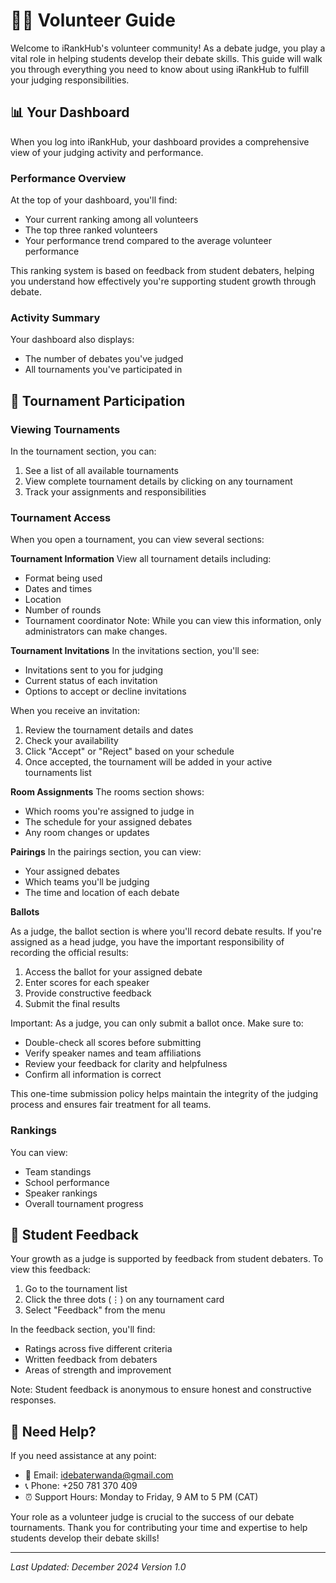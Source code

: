 # 👩‍⚖️ Volunteer Guide

Welcome to iRankHub's volunteer community! As a debate judge, you play a vital role in helping students develop their debate skills. This guide will walk you through everything you need to know about using iRankHub to fulfill your judging responsibilities.

## 📊 Your Dashboard

When you log into iRankHub, your dashboard provides a comprehensive view of your judging activity and performance.

### Performance Overview
At the top of your dashboard, you'll find:
- Your current ranking among all volunteers
- The top three ranked volunteers
- Your performance trend compared to the average volunteer performance

This ranking system is based on feedback from student debaters, helping you understand how effectively you're supporting student growth through debate.

### Activity Summary
Your dashboard also displays:
- The number of debates you've judged
- All tournaments you've participated in


## 🎯 Tournament Participation

### Viewing Tournaments
In the tournament section, you can:
1. See a list of all available tournaments
2. View complete tournament details by clicking on any tournament
3. Track your assignments and responsibilities

### Tournament Access

When you open a tournament, you can view several sections:

**Tournament Information**
View all tournament details including:
- Format being used
- Dates and times
- Location
- Number of rounds
- Tournament coordinator
Note: While you can view this information, only administrators can make changes.

**Tournament Invitations**
In the invitations section, you'll see:
- Invitations sent to you for judging
- Current status of each invitation
- Options to accept or decline invitations

When you receive an invitation:
1. Review the tournament details and dates
2. Check your availability
3. Click "Accept" or "Reject" based on your schedule
4. Once accepted, the tournament will be added in your active tournaments list

**Room Assignments**
The rooms section shows:
- Which rooms you're assigned to judge in
- The schedule for your assigned debates
- Any room changes or updates

**Pairings**
In the pairings section, you can view:
- Your assigned debates
- Which teams you'll be judging
- The time and location of each debate

**Ballots**

As a judge, the ballot section is where you'll record debate results. If you're assigned as a head judge, you have the important responsibility of recording the official results:

1. Access the ballot for your assigned debate
2. Enter scores for each speaker
3. Provide constructive feedback
4. Submit the final results

Important: As a judge, you can only submit a ballot once. Make sure to:
- Double-check all scores before submitting
- Verify speaker names and team affiliations
- Review your feedback for clarity and helpfulness
- Confirm all information is correct

This one-time submission policy helps maintain the integrity of the judging process and ensures fair treatment for all teams.

### Rankings
You can view:
- Team standings
- School performance
- Speaker rankings
- Overall tournament progress

## 💭 Student Feedback

Your growth as a judge is supported by feedback from student debaters. To view this feedback:

1. Go to the tournament list
2. Click the three dots (⋮) on any tournament card
3. Select "Feedback" from the menu

In the feedback section, you'll find:
- Ratings across five different criteria
- Written feedback from debaters
- Areas of strength and improvement

Note: Student feedback is anonymous to ensure honest and constructive responses.

## 🤝 Need Help?

If you need assistance at any point:
- 📧 Email: idebaterwanda@gmail.com
- 📞 Phone: +250 781 370 409
- ⏰ Support Hours: Monday to Friday, 9 AM to 5 PM (CAT)

Your role as a volunteer judge is crucial to the success of our debate tournaments. Thank you for contributing your time and expertise to help students develop their debate skills!

---

*Last Updated: December 2024*
*Version 1.0*
